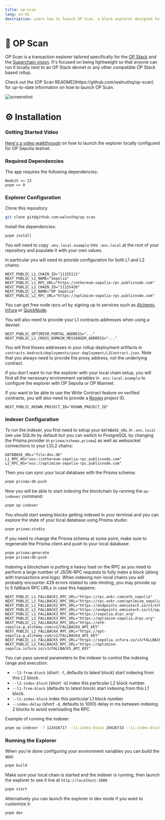 ```yaml
---
title: op-scan
lang: en-US
description: Learn how to launch OP Scan, a block explorer designed for your OP Stack chain.
---
```



# 🔎 OP Scan

OP Scan is a transaction explorer tailored specifically for the [OP Stack](https://docs.optimism.io/builders/chain-operators/tutorials/create-l2-rollup) and the [Superchain vision](https://www.youtube.com/watch?v=O6vYNgrQ1LE). It's focused on being lightweight so that anyone can run it locally next to an OP Stack devnet or any other compatible OP Stack based rollup.

<Callout>
  Check out the [OP Scan README](https://github.com/walnuthq/op-scan) for
  up-to-date information on how to launch OP Scan.
</Callout>

![screenshot](https://raw.githubusercontent.com/walnuthq/op-scan/main/screenshot.png)

# ⚙️ Installation

### Getting Started Video

[Here's a video walkthrough](https://www.loom.com/share/3b79f0b25e44443eb16d296aba021764) on how to launch the explorer locally configured for OP Sepolia testnet.

### Required Dependencies

The app requires the following dependencies:

```
NodeJS >= 22
pnpm >= 9
```

### Explorer Configuration

Clone this repository:

```sh
git clone git@github.com:walnuthq/op-scan
```

Install the dependencies:

```sh
pnpm install
```

You will need to copy `.env.local.example` into `.env.local` at the root of your repository and populate it with your own values.

In particular you will need to provide configuration for both L1 and L2 chains:

```
NEXT_PUBLIC_L1_CHAIN_ID="11155111"
NEXT_PUBLIC_L1_NAME="Sepolia"
NEXT_PUBLIC_L1_RPC_URL="https://ethereum-sepolia-rpc.publicnode.com"
NEXT_PUBLIC_L2_CHAIN_ID="11155420"
NEXT_PUBLIC_L2_NAME="OP Sepolia"
NEXT_PUBLIC_L2_RPC_URL="https://optimism-sepolia-rpc.publicnode.com"
```

You can get free node rpcs url by signing up to services such as [Alchemy](https://www.alchemy.com/), [Infura](https://www.infura.io/) or [QuickNode](https://www.quicknode.com/).

You will also need to provide your L1 contracts addresses when using a devnet:

```
NEXT_PUBLIC_OPTIMISM_PORTAL_ADDRESS="..."
NEXT_PUBLIC_L1_CROSS_DOMAIN_MESSENGER_ADDRESS="..."
```

You will find theses addresses in your rollup deployment artifacts in `contracts-bedrock/deployments/your-deployment/L1Contract.json`.
Note that you always need to provide the proxy address, not the underlying contract.

If you don't want to run the explorer with your local chain setup, you will find all the necessary environment variables in `.env.local.example` to configure the explorer with OP Sepolia or OP Mainnet.

If you want to be able to use the Write Contract feature on verified contracts, you will also need to provide a [Reown](https://docs.reown.com/) project ID.

```
NEXT_PUBLIC_REOWN_PROJECT_ID="REOWN_PROJECT_ID"
```

### Indexer Configuration

To run the indexer, you first need to setup your `DATABASE_URL` in `.env.local` (we use SQLite by default but you can switch to PostgreSQL by changing the Prisma provider in `prisma/schema.prisma`) as well as websocket connections to your L1/L2 chains:

```
DATABASE_URL="file:dev.db"
L1_RPC_WS="wss://ethereum-sepolia-rpc.publicnode.com"
L2_RPC_WS="wss://optimism-sepolia-rpc.publicnode.com"
```

Then you can sync your local database with the Prisma schema:

```sh
pnpm prisma:db:push
```

Now you will be able to start indexing the blockchain by running the `op-indexer` command:

```sh
pnpm op-indexer
```

You should start seeing blocks getting indexed in your terminal and you can explore the state of your local database using Prisma studio:

```sh
pnpm prisma:studio
```

If you need to change the Prisma schema at some point, make sure to regenerate the Prisma client and push to your local database:

```sh
pnpm prisma:generate
pnpm prisma:db:push
```

Indexing a blockchain is putting a heavy load on the RPC as you need to perform a large number of JSON-RPC requests to fully index a block (along with transactions and logs).
When indexing non-local chains you will probably encounter 429 errors related to rate-limiting, you may provide up to 5 fallback RPC URLs in case this happens:

```
NEXT_PUBLIC_L1_FALLBACK1_RPC_URL="https://rpc.ankr.com/eth_sepolia"
NEXT_PUBLIC_L2_FALLBACK1_RPC_URL="https://rpc.ankr.com/optimism_sepolia"
NEXT_PUBLIC_L1_FALLBACK2_RPC_URL="https://endpoints.omniatech.io/v1/eth/sepolia/public"
NEXT_PUBLIC_L2_FALLBACK2_RPC_URL="https://endpoints.omniatech.io/v1/op/sepolia/public"
NEXT_PUBLIC_L1_FALLBACK3_RPC_URL="https://sepolia.drpc.org"
NEXT_PUBLIC_L2_FALLBACK3_RPC_URL="https://optimism-sepolia.drpc.org"
NEXT_PUBLIC_L1_FALLBACK4_RPC_URL="https://eth-sepolia.g.alchemy.com/v2/FALLBACK4_API_KEY"
NEXT_PUBLIC_L2_FALLBACK4_RPC_URL="https://opt-sepolia.g.alchemy.com/v2/FALLBACK4_API_KEY"
NEXT_PUBLIC_L1_FALLBACK5_RPC_URL="https://sepolia.infura.io/v3/FALLBACK5_API_KEY"
NEXT_PUBLIC_L2_FALLBACK5_RPC_URL="https://optimism-sepolia.infura.io/v3/FALLBACK5_API_KEY"
```

You can pass several parameters to the indexer to control the indexing range and execution:

- `--l2-from-block` (short `-f`, defaults to latest block) start indexing from this L2 block.
- `--l2-index-block` (short `-b`) index this particular L2 block number.
- `--l1-from-block` (defaults to latest block) start indexing from this L1 block.
- `--l1-index-block` index this particular L1 block number.
- `--index-delay` (short `-d`, defaults to 1000) delay in ms between indexing 2 blocks to avoid overloading the RPC.

Example of running the indexer:

```sh
pnpm op-indexer -f 123416717 --l1-index-block 20426733 --l1-index-block 20426726 -d 500
```

### Running the Explorer

When you're done configuring your environment variables you can build the app:

```sh
pnpm build
```

Make sure your local chain is started and the indexer is running, then launch the explorer to see it live at `http://localhost:3000`

```sh
pnpm start
```

Alternatively you can launch the explorer in dev mode if you want to customize it:

```sh
pnpm dev
```
